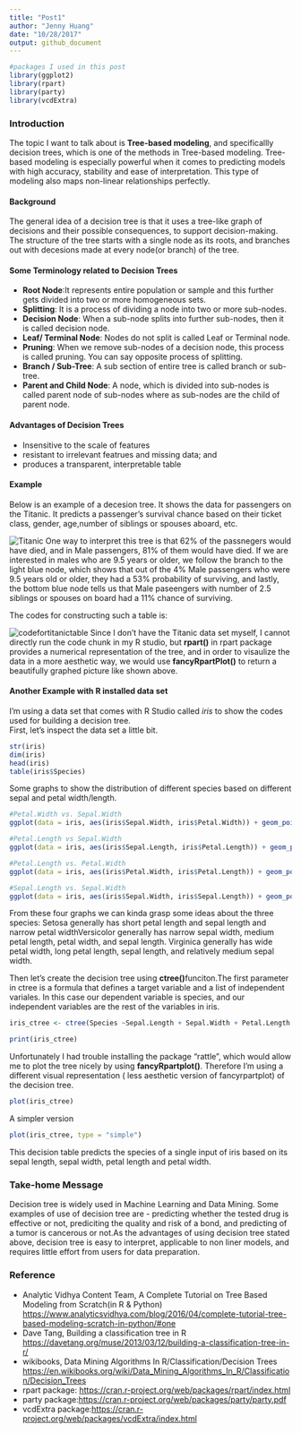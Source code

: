 ```yaml
---
title: "Post1"
author: "Jenny Huang"
date: "10/28/2017"
output: github_document
---
```

```r
#packages I used in this post
library(ggplot2)
library(rpart)
library(party)
library(vcdExtra)
```
### Introduction

The topic I want to talk about is **Tree-based modeling**, and specificallly decision trees, which is one of the methods in Tree-based modeling. Tree-based modeling is especially powerful when it comes to predicting models with high accuracy, stability and ease of interpretation. This type of modeling also maps non-linear relationships perfectly.


#### Background
The general idea of a decision tree is that it uses a tree-like graph of decisions and their possible consequences, to support decision-making. The structure of the tree starts with a single node as its roots, and branches out with decesions made at every node(or branch) of the tree.

#### Some Terminology related to Decision Trees  

- **Root Node**:It represents entire population or sample and this further gets divided into two or more homogeneous sets.  
- **Splitting**: It is a process of dividing a node into two or more sub-nodes.  
- **Decision Node**: When a sub-node splits into further sub-nodes, then it is called decision node.  
- **Leaf/ Terminal Node**: Nodes do not split is called Leaf or Terminal node.  
- **Pruning**: When we remove sub-nodes of a decision node, this process is called pruning. You can say opposite process of splitting. 
- **Branch / Sub-Tree**: A sub section of entire tree is called branch or sub-tree. 
- **Parent and Child Node**: A node, which is divided into sub-nodes is called parent node of sub-nodes where as sub-nodes are the child of parent node.

####  Advantages of Decision Trees

- Insensitive to the scale of features  
- resistant to irrelevant featrues and missing data; and  
- produces a transparent, interpretable table  

#### Example

Below is an example of a decesion tree. It shows the data for passengers on the Titanic. It predicts a passenger's survival chance based on their ticket class, gender, age,number of siblings or spouses aboard, etc. 

![Titanic](Titanic.png)
One way to interpret this tree is that 62% of the passnegers would have died, and in Male passengers, 81% of them would have died. If we are interested in males who are 9.5 years or older, we follow the branch to the light blue node, which shows that out of the 4% Male passengers who were 9.5 years old or older, they had a 53% probability of surviving, and lastly, the bottom blue node tells us that Male paseengers with number of 2.5 siblings or spouses on board had a 11% chance of surviving.    

The codes for constructing such a table is: 

![codefortitanictable](TitanicTable.png)
Since I don't have the Titanic data set myself, I cannot directly run the code chunk in my R studio, but **rpart()** in rpart package provides a numerical representation of the tree, and in order to visaulize the data in a more aesthetic way, we would use **fancyRpartPlot()** to return a beautifully graphed picture like shown above.

#### Another Example with R installed data set
I'm using a data set that comes with R Studio called *iris* to show the codes used for building a decision tree.   
First, let's inspect the data set a little bit.  
```r
str(iris)
dim(iris)
head(iris)
table(iris$Species)
```
Some graphs to show the distribution of different species based on different sepal and petal width/length.

```r
#Petal.Width vs. Sepal.Width
ggplot(data = iris, aes(iris$Sepal.Width, iris$Petal.Width)) + geom_point(aes(color = Species)) + xlab("Sepal. Width") + ylab("Petal.Width")
```

```r
#Petal.Length vs Sepal.Width
ggplot(data = iris, aes(iris$Sepal.Length, iris$Petal.Length)) + geom_point(aes(color = Species)) + xlab("Sepal.Length") + ylab("Petal.Length")
```

```r
#Petal.Length vs. Petal.Width
ggplot(data = iris, aes(iris$Petal.Width, iris$Petal.Length)) + geom_point(aes(color = Species)) + xlab("Petal.Width") + ylab("Petal.Length")
```

```r
#Sepal.Length vs. Sepal.Width
ggplot(data = iris, aes(iris$Sepal.Width, iris$Sepal.Length)) + geom_point(aes(color = Species)) + xlab("Sepal.Width") + ylab("Sepal.Length")
```
From these four graphs we can kinda grasp some ideas about the three species: Setosa generally has short petal length and sepal length and narrow petal widthVersicolor generally has narrow sepal width, medium petal length, petal width, and sepal length. Virginica generally has wide petal width, long petal length, sepal length, and relatively medium sepal width.   


Then let's create the decision tree using **ctree()**funciton.The first parameter in ctree is a formula that defines a target variable and a list of independent variales. In this case our dependent variable is species, and our independent variables are the rest of the variables in iris.
```r
iris_ctree <- ctree(Species ~Sepal.Length + Sepal.Width + Petal.Length + Petal.Width, data = iris)
```

```r
print(iris_ctree)
```
Unfortunately I had trouble installing the package "rattle", which would allow me to plot the tree nicely by using **fancyRpartplot()**. Therefore I'm using a different visual representation ( less aesthetic version of fancyrpartplot) of the decision tree.
```r
plot(iris_ctree)
```
A simpler version
```r
plot(iris_ctree, type = "simple")
```
This decision table predicts the species of a single input of iris based on its sepal length, sepal width, petal length and petal width. 

### Take-home Message
Decision tree is widely used in Machine Learning and Data Mining. Some examples of use of decision tree are - predicting whether the tested drug is effective or not, prediciting the quality and risk of a bond, and predicting of a tumor is cancerous or not.As the advantages of using decision tree stated above, decision tree is easy to interpret, applicable to non liner models, and requires little effort from users for data preparation.


### Reference   
- Analytic Vidhya Content Team, A Complete Tutorial on Tree Based Modeling from Scratch(in R & Python) <https://www.analyticsvidhya.com/blog/2016/04/complete-tutorial-tree-based-modeling-scratch-in-python/#one> 
- Dave Tang, Building a classification tree in R <https://davetang.org/muse/2013/03/12/building-a-classification-tree-in-r/>  
- wikibooks, Data Mining Algorithms In R/Classification/Decision Trees <https://en.wikibooks.org/wiki/Data_Mining_Algorithms_In_R/Classification/Decision_Trees> 
- rpart package: <https://cran.r-project.org/web/packages/rpart/index.html> 
- party package:<https://cran.r-project.org/web/packages/party/party.pdf> 
- vcdExtra package:<https://cran.r-project.org/web/packages/vcdExtra/index.html>

